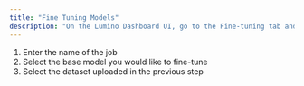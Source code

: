 ```yaml
---
title: "Fine Tuning Models"
description: "On the Lumino Dashboard UI, go to the Fine-tuning tab and click on Create Job."
---
```


1. Enter the name of the job
2. Select the base model you would like to fine-tune
3. Select the dataset uploaded in the previous step